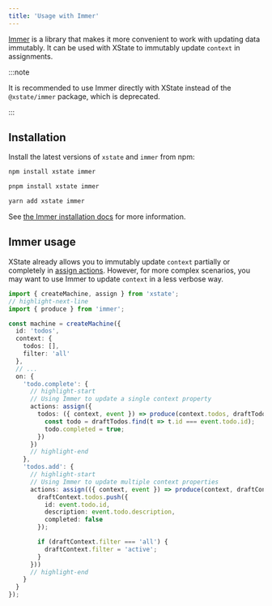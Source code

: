 ```yaml
---
title: 'Usage with Immer'
---
```


[Immer](https://immerjs.github.io/immer/) is a library that makes it more convenient to work with updating data immutably. It can be used with XState to immutably update `context` in assignments.

:::note

It is recommended to use Immer directly with XState instead of the `@xstate/immer` package, which is deprecated.

:::

## Installation

Install the latest versions of `xstate` and `immer` from npm:

<Tabs>
<TabItem value="npm" label="npm">

```bash
npm install xstate immer
```

</TabItem>

<TabItem value="pnpm" label="pnpm">

```bash
pnpm install xstate immer
```

</TabItem>

<TabItem value="yarn" label="yarn">

```bash
yarn add xstate immer
```

</TabItem>
</Tabs>

See [the Immer installation docs](https://immerjs.github.io/immer/installation) for more information.

## Immer usage

XState already allows you to immutably update `context` partially or completely in [assign actions](/docs/actions#assign-action). However, for more complex scenarios, you may want to use Immer to update `context` in a less verbose way.

```ts
import { createMachine, assign } from 'xstate';
// highlight-next-line
import { produce } from 'immer';

const machine = createMachine({
  id: 'todos',
  context: {
    todos: [],
    filter: 'all'
  },
  // ...
  on: {
    'todo.complete': {
      // highlight-start
      // Using Immer to update a single context property
      actions: assign({
        todos: ({ context, event }) => produce(context.todos, draftTodos => {
          const todo = draftTodos.find(t => t.id === event.todo.id);
          todo.completed = true;
        })
      })
      // highlight-end
    },
    'todos.add': {
      // highlight-start
      // Using Immer to update multiple context properties
      actions: assign(({ context, event }) => produce(context, draftContext => {
        draftContext.todos.push({
          id: event.todo.id,
          description: event.todo.description,
          completed: false
        });

        if (draftContext.filter === 'all') {
          draftContext.filter = 'active';
        }
      }))
      // highlight-end
    }
  }
});
```

